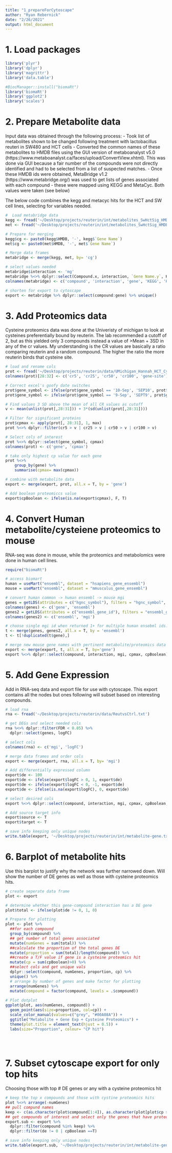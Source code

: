 ```yaml
---
title: "1_prepareForCytoscape"
author: "Ryan Rebernick"
date: "2/26/2021"
output: html_document
---
```


# 1. Load packages
```r

library('plyr')
library('dplyr')
library('magrittr')
library('data.table')

#BiocManager::install("biomaRt")
library('biomaRt')
library('ggplot2')
library('scales')

```


# 2. Prepare Metabolite data
Input data was obtained through the following process:
- Took list of metabolites shown to be changed following treatment with lactobacillus reuteri in SW480 and HCT cells
- Converted the common names of these metabolites to HMDB files using the GUI version of metaboanalyst v5.0 (https://www.metaboanalyst.ca/faces/upload/ConvertView.xhtml). This was done via GUI because a fair number of the compounds were not directly identified and had to be selected from a list of suspected matches.
- Once these HMDB ids were obtained, MetaBridge v1.2 (https://www.metabridge.org/) was used to get lists of genes associated with each compound - these were mapped using KEGG and MetaCyc. Both values were taken (see below)

The below code combines the kegg and metacyc hits for the HCT and SW cell lines, selecting for variables needed.
```r

#  Load metabridge data
kegg <- fread('~/Desktop/projects/reuterin/int/metabolites_SwHctSig_HMDB_metaboAnalyst_5.0_mapped_KEGG.tsv', data.table = F)
met <- fread('~/Desktop/projects/reuterin/int/metabolites_SwHctSig_HMDB_metaboAnalyst_5.0_mapped_MetaCyc.tsv', data.table = F)

# Prepare for merging
kegg$cg <- paste0(kegg$HMDB, '-', kegg$`Gene Name`)
met$cg <- paste0(met$HMDB, '-', met$`Gene Name`)

# Merge data frames
metabridge <- merge(kegg, met, by= 'cg')

# select values needed
metabridge$interaction <- 'mg'
metabridge %<>% dplyr::select(Compound.x, interaction, `Gene Name.y`, KEGG.x:`Enzyme Name`, Reaction:`MetaCyc Gene`, Ensembl)
colnames(metabridge) <- c('compound', 'interaction', 'gene', 'KEGG', 'HMDB', 'Enzyme', 'enzyme_name', 'rxn', 'rxn_name', 'metaCyc_gene', 'ensembl')

# shorten for export to cytoscape
export <- metabridge %>% dplyr::select(compound:gene) %>% unique()

```

# 3. Add Proteomics data
Cysteine proteomics data was done at the Univeristy of michigan to look at cysteines preferentially bound by reuterin. The lab recommended a cutoff of 2, but as this yielded only 3 compounds instead a value of >Mean + 3SD in any of the cr values. My understanding is the CR values are basically a ratio comparing reuterin and a random compound. The higher the ratio the more reuterin binds that cysteine site.  
```r

# load and rename cols
prot <- fread('~/Desktop/projects/reuterin/data/UMichigan_Hannah_HCT_Cys_SLC-ABPP.txt', data.table = F)
colnames(prot)[28:32] <- c('cr5', 'cr25', 'cr50', 'cr100', 'gene-site')

# Correct excel's goofy date switches
prot$gene_symbol <- ifelse(prot$gene_symbol == '10-Sep', 'SEP10', prot$gene_symbol)
prot$gene_symbol <- ifelse(prot$gene_symbol == '9-Sep', 'SEPT9', prot$gene_symbol)

# Find values 3 SD above the mean of all CR values as cutoff
v <- mean(unlist(prot[,28:31])) + 3*(sd(unlist(prot[,28:31])))

# Filter for significant proteins
prot$cpmax <- apply(prot[, 28:31], 1, max)
prot %<>% dplyr::filter(cr5 > v | cr25 > v | cr50 > v | cr100 > v)

# Select cols of interest
prot %<>% dplyr::select(gene_symbol, cpmax)
colnames(prot) <- c('gene', 'cpmax')

# take only highest cp value for each gene
prot %<>%
    group_by(gene) %>%
    summarise(cpmax= max(cpmax))

# combine with metabolite data
export <- merge(export, prot, all.x = T, by = 'gene')

# Add boolean proteomiccs value
export$cpBoolean <- ifelse(is.na(export$cpmax), F, T)


```


# 4. Convert Human metabolite/cysteiene proteomics to mouse 
RNA-seq was done in mouse, while the proteomics and metabolomics were done in human cell lines. 
```r
require("biomaRt")

# access biomart 
human = useMart("ensembl", dataset = "hsapiens_gene_ensembl")
mouse = useMart("ensembl", dataset = "mmusculus_gene_ensembl")

# convert human common -> human ensembl -> mouse mgi
genes = getLDS(attributes = c("hgnc_symbol"), filters = "hgnc_symbol", values = export$gene , mart = human, attributesL = c("ensembl_gene_id"), martL = human, uniqueRows=T)
colnames(genes) <- c('gene', 'ensembl')
genes2 = getLDS(attributes = c("ensembl_gene_id"), filters = "ensembl_gene_id", values = genes$ensembl , mart = human, attributesL = c("mgi_symbol"), martL = mouse, uniqueRows=T)
colnames(genes2) <- c('ensembl', 'mgi')

# choose single mgi id when returned 1+ for multiple human ensebml ids. Already optimally ordered for duplicate removal
t <- merge(genes, genes2, all.x = T, by = 'ensembl')
t <- t[!duplicated(t$gene),]

# merge new mouse gene names with pertinent metabolite/proteomics data and select cols
export <- merge(export, t, all.x = T, by='gene')
export %<>% dplyr::select(compound, interaction, mgi, cpmax, cpBoolean) %>% unique()

```


# 5. Add Gene Expression 
Add in RNA-seq data and export file for use with cytoscape. This export contains all the nodes but ones following will subset based on interesting compounds.
```r

# load rna
rna <- fread('~/Desktop/projects/reuterin/data/ReutvsCtrl.txt')

# get DEGs and select needed cols
rna %<>% dplyr::filter(FDR < 0.05) %>%
  dplyr::select(genes, logFC)

# select cols
colnames(rna) <- c('mgi', 'logFC')

# merge data frames and order cols
export <- merge(export, rna, all.x = T, by= 'mgi')

# Add differentially expressed column
export$de <- 100
export$de <- ifelse(export$logFC > 0, 1, export$de)
export$de <- ifelse(export$logFC < 0, -1, export$de)
export$de <- ifelse(is.na(export$logFC), 0, export$de)

# select desired cols
export %<>% dplyr::select(compound, interaction, mgi, cpmax, cpBoolean, logFC, de)

# Add source target info
export$source <- T
export$target <- T

# save info keeping only unique nodes
write.table(export, '~/Desktop/projects/reuterin/int/metabolite-gene.txt', sep = '\t', quote = F, row.names = F)


```

# 6. Barplot of metabolite hits
Use this barplot to justify why the network was further narrowed down. Will show the number of DE genes as well as those with cysteine proteomics hits. 
```r

# create seperate data frame
plot <- export

# determine whether this gene-compound interaction has a DE gene
plot$total <- ifelse(plot$de != 0, 1, 0)

# Prepare for plotting
plot <- plot %>% 
  ##for each compound
  group_by(compound) %>% 
  ## get number of total genes associated
  mutate(numGenes = sum(total)) %>%
  ##calculate the proportion of the total genes DE
  mutate(proportion = sum(total)/length(compound)) %>%
  ##create a T/F value if gene is a cysteine proteomics hit
  mutate(cp = sum(cpBoolean)>0) %>%
  ##select cols and get unique vals
  dplyr::select(compound, numGenes, proportion, cp) %>%
  unique() %>%
  # arrange by number of genes and make factor for plotting
  arrange(numGenes) %>%
  mutate(compound = factor(compound, levels = .$compound)) 
  
# Plot dotplot
ggplot(plot, aes(numGenes, compound)) +
  geom_point(aes(size=proportion, col=cp)) +
  scale_color_manual(values=c("grey", "#00A08A")) +
  ggtitle("Metabolite + Gene Exp + Cysteine Proteomics") +
  theme(plot.title = element_text(hjust = 0.5)) +
  labs(size="Proportion", colour= "CP hit")


  

```
# 7. Subset cytoscape export for only top hits
Choosing those with top # DE genes or any with a cysteine proteomics hit
```r

# keep the top x compounds and those with cystine proteomics hits
plot %<>% arrange(-numGenes)
## pull compund names
keep <- c(as.character(plot$compound[1:4]), as.character(plot[plot$cp >0,]$compound))
## get compounds of interest and select only the genes that have proteomics hit or are DE
export.sub <- export %>%
  dplyr::filter(compound %in% keep) %>%
  dplyr::filter(de != 0 | cpBoolean ==T)

# save info keeping only unique nodes
write.table(export.sub, '~/Desktop/projects/reuterin/int/metabolite-gene_subset.txt', sep = '\t', quote = F, row.names = F)


```


